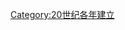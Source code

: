 {{estcat|194|9|1939|1950}}
{{Commonscat|1949 establishments}}
[[Category:20世纪各年建立|Category:20世纪各年建立]]